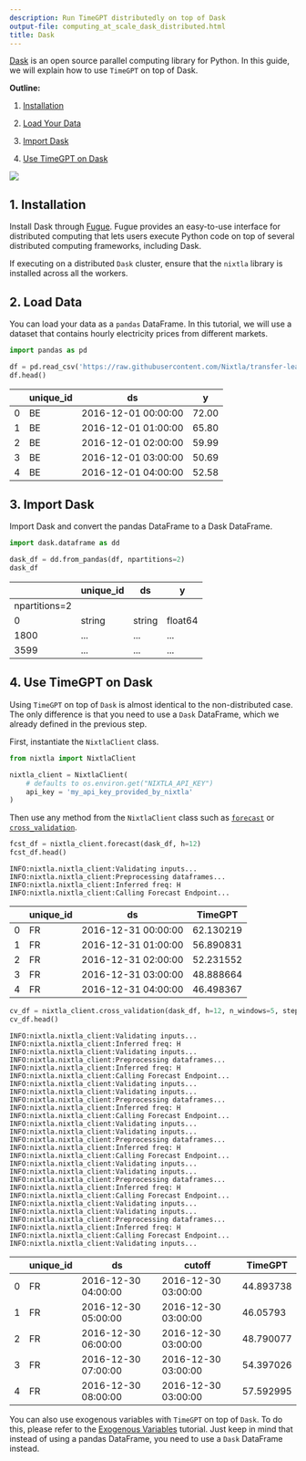 ```yaml
---
description: Run TimeGPT distributedly on top of Dask
output-file: computing_at_scale_dask_distributed.html
title: Dask
---
```



[Dask](https://www.dask.org/get-started) is an open source parallel
computing library for Python. In this guide, we will explain how to use
`TimeGPT` on top of Dask.

**Outline:**

1.  [Installation](#installation)

2.  [Load Your Data](#load-your-data)

3.  [Import Dask](#import-dask)

4.  [Use TimeGPT on Dask](#use-timegpt-on-dask)

[![](https://colab.research.google.com/assets/colab-badge.svg)](https://colab.research.google.com/github/Nixtla/nixtla/blob/main/nbs/docs/tutorials/17_computing_at_scale_dask_distributed.ipynb)

## 1. Installation

Install Dask through [Fugue](https://fugue-tutorials.readthedocs.io/).
Fugue provides an easy-to-use interface for distributed computing that
lets users execute Python code on top of several distributed computing
frameworks, including Dask.

If executing on a distributed `Dask` cluster, ensure that the `nixtla`
library is installed across all the workers.

## 2. Load Data

You can load your data as a `pandas` DataFrame. In this tutorial, we
will use a dataset that contains hourly electricity prices from
different markets.

```python
import pandas as pd 

df = pd.read_csv('https://raw.githubusercontent.com/Nixtla/transfer-learning-time-series/main/datasets/electricity-short.csv') 
df.head()
```

|     | unique_id | ds                  | y     |
|-----|-----------|---------------------|-------|
| 0   | BE        | 2016-12-01 00:00:00 | 72.00 |
| 1   | BE        | 2016-12-01 01:00:00 | 65.80 |
| 2   | BE        | 2016-12-01 02:00:00 | 59.99 |
| 3   | BE        | 2016-12-01 03:00:00 | 50.69 |
| 4   | BE        | 2016-12-01 04:00:00 | 52.58 |

## 3. Import Dask

Import Dask and convert the pandas DataFrame to a Dask DataFrame.

```python
import dask.dataframe as dd

dask_df = dd.from_pandas(df, npartitions=2)
dask_df
```

|               | unique_id | ds     | y       |
|---------------|-----------|--------|---------|
| npartitions=2 |           |        |         |
| 0             | string    | string | float64 |
| 1800          | ...       | ...    | ...     |
| 3599          | ...       | ...    | ...     |

## 4. Use TimeGPT on Dask

Using `TimeGPT` on top of `Dask` is almost identical to the
non-distributed case. The only difference is that you need to use a
`Dask` DataFrame, which we already defined in the previous step.

First, instantiate the `NixtlaClient` class.

```python
from nixtla import NixtlaClient
```


```python
nixtla_client = NixtlaClient(
    # defaults to os.environ.get("NIXTLA_API_KEY")
    api_key = 'my_api_key_provided_by_nixtla'
)
```

Then use any method from the `NixtlaClient` class such as
[`forecast`](https://nixtlaverse.nixtla.io/nixtla/nixtla_client.html#nixtlaclient-forecast)
or
[`cross_validation`](https://nixtlaverse.nixtla.io/nixtla/nixtla_client.html#nixtlaclient-cross-validation).

```python
fcst_df = nixtla_client.forecast(dask_df, h=12)
fcst_df.head()
```

``` text
INFO:nixtla.nixtla_client:Validating inputs...
INFO:nixtla.nixtla_client:Preprocessing dataframes...
INFO:nixtla.nixtla_client:Inferred freq: H
INFO:nixtla.nixtla_client:Calling Forecast Endpoint...
```

|     | unique_id | ds                  | TimeGPT   |
|-----|-----------|---------------------|-----------|
| 0   | FR        | 2016-12-31 00:00:00 | 62.130219 |
| 1   | FR        | 2016-12-31 01:00:00 | 56.890831 |
| 2   | FR        | 2016-12-31 02:00:00 | 52.231552 |
| 3   | FR        | 2016-12-31 03:00:00 | 48.888664 |
| 4   | FR        | 2016-12-31 04:00:00 | 46.498367 |

```python
cv_df = nixtla_client.cross_validation(dask_df, h=12, n_windows=5, step_size=2)
cv_df.head()
```

``` text
INFO:nixtla.nixtla_client:Validating inputs...
INFO:nixtla.nixtla_client:Inferred freq: H
INFO:nixtla.nixtla_client:Validating inputs...
INFO:nixtla.nixtla_client:Preprocessing dataframes...
INFO:nixtla.nixtla_client:Inferred freq: H
INFO:nixtla.nixtla_client:Calling Forecast Endpoint...
INFO:nixtla.nixtla_client:Validating inputs...
INFO:nixtla.nixtla_client:Validating inputs...
INFO:nixtla.nixtla_client:Preprocessing dataframes...
INFO:nixtla.nixtla_client:Inferred freq: H
INFO:nixtla.nixtla_client:Calling Forecast Endpoint...
INFO:nixtla.nixtla_client:Validating inputs...
INFO:nixtla.nixtla_client:Validating inputs...
INFO:nixtla.nixtla_client:Preprocessing dataframes...
INFO:nixtla.nixtla_client:Inferred freq: H
INFO:nixtla.nixtla_client:Calling Forecast Endpoint...
INFO:nixtla.nixtla_client:Validating inputs...
INFO:nixtla.nixtla_client:Validating inputs...
INFO:nixtla.nixtla_client:Preprocessing dataframes...
INFO:nixtla.nixtla_client:Inferred freq: H
INFO:nixtla.nixtla_client:Calling Forecast Endpoint...
INFO:nixtla.nixtla_client:Validating inputs...
INFO:nixtla.nixtla_client:Validating inputs...
INFO:nixtla.nixtla_client:Preprocessing dataframes...
INFO:nixtla.nixtla_client:Inferred freq: H
INFO:nixtla.nixtla_client:Calling Forecast Endpoint...
INFO:nixtla.nixtla_client:Validating inputs...
```

|     | unique_id | ds                  | cutoff              | TimeGPT   |
|-----|-----------|---------------------|---------------------|-----------|
| 0   | FR        | 2016-12-30 04:00:00 | 2016-12-30 03:00:00 | 44.893738 |
| 1   | FR        | 2016-12-30 05:00:00 | 2016-12-30 03:00:00 | 46.05793  |
| 2   | FR        | 2016-12-30 06:00:00 | 2016-12-30 03:00:00 | 48.790077 |
| 3   | FR        | 2016-12-30 07:00:00 | 2016-12-30 03:00:00 | 54.397026 |
| 4   | FR        | 2016-12-30 08:00:00 | 2016-12-30 03:00:00 | 57.592995 |

You can also use exogenous variables with `TimeGPT` on top of `Dask`. To
do this, please refer to the [Exogenous
Variables](https://docs.nixtla.io/docs/exogenous_variables) tutorial.
Just keep in mind that instead of using a pandas DataFrame, you need to
use a `Dask` DataFrame instead.

